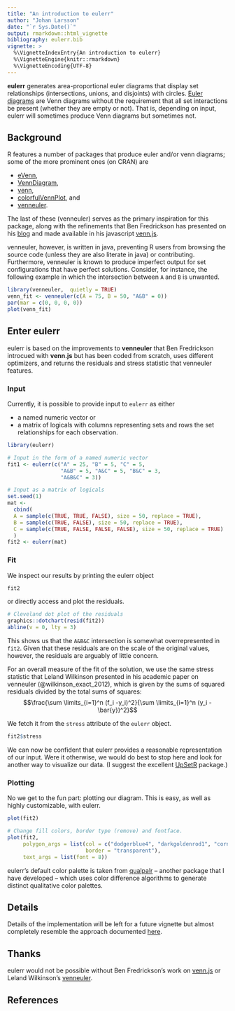 ```yaml
---
title: "An introduction to eulerr"
author: "Johan Larsson"
date: "`r Sys.Date()`"
output: rmarkdown::html_vignette
bibliography: eulerr.bib
vignette: >
  %\VignetteIndexEntry{An introduction to eulerr}
  %\VignetteEngine{knitr::rmarkdown}
  %\VignetteEncoding{UTF-8}
---
```


**eulerr** generates area-proportional euler diagrams that display set
relationships (intersections, unions, and disjoints) with circles.
[Euler diagrams](https://en.wikipedia.org/wiki/Euler_diagram) are Venn
diagrams without the requirement that all set interactions be present (whether
they are empty or not). That is, depending on input, eulerr will sometimes
produce Venn diagrams but sometimes not.

## Background

R features a number of packages that produce euler and/or venn diagrams;
some of the more prominent ones (on CRAN) are

* [eVenn](https://cran.r-project.org/package=eVenn),
* [VennDiagram](https://cran.r-project.org/package=VennDiagram),
* [venn](https://cran.r-project.org/package=venn),
* [colorfulVennPlot](https://cran.r-project.org/package=colorfulVennPlot), and
* [venneuler](https://cran.r-project.org/package=venneuler).

The last of these (venneuler) serves as the primary inspiration for this package,
along with the refinements that Ben Fredrickson has presented on his
[blog](http://www.benfrederickson.com/) and made available in his javascript
[venn.js](https://github.com/benfred/venn.js).

venneuler, however, is written in java, preventing R users from 
browsing the source code (unless they are also literate in java) or
contributing. Furthermore, venneuler is known to produce imperfect output for
set configurations that have perfect solutions. Consider,
for instance, the following example in which the intersection between `A` and
`B` is unwanted.

```r
library(venneuler,  quietly = TRUE)
venn_fit <- venneuler(c(A = 75, B = 50, "A&B" = 0))
par(mar = c(0, 0, 0, 0))
plot(venn_fit)
```

## Enter eulerr

eulerr is based on the improvements to **venneuler** that Ben Fredrickson
introcued with **venn.js** but has been coded from scratch, uses different
optimizers, and returns the residuals and stress statistic that venneuler
features. 

### Input

Currently, it is possible to provide input to `eulerr` as either

* a named numeric vector or
* a matrix of logicals with columns representing sets and rows the set
relationships for each observation.

```r
library(eulerr)

# Input in the form of a named numeric vector
fit1 <- eulerr(c("A" = 25, "B" = 5, "C" = 5,
                 "A&B" = 5, "A&C" = 5, "B&C" = 3,
                 "A&B&C" = 3))

# Input as a matrix of logicals
set.seed(1)
mat <-
  cbind(
  A = sample(c(TRUE, TRUE, FALSE), size = 50, replace = TRUE),
  B = sample(c(TRUE, FALSE), size = 50, replace = TRUE),
  C = sample(c(TRUE, FALSE, FALSE, FALSE), size = 50, replace = TRUE)
  )
fit2 <- eulerr(mat)
```

### Fit

We inspect our results by printing the eulerr object

```r
fit2
```

or directly access and plot the residuals.

```r
# Cleveland dot plot of the residuals
graphics::dotchart(resid(fit2))
abline(v = 0, lty = 3)
```

This shows us that the `A&B&C` intersection is somewhat overrepresented in
`fit2`. Given that these residuals are on the scale of the original
values, however, the residuals are arguably of little concern.

For an overall measure of the fit of the solution, we use the same stress
statistic that Leland Wilkinson presented in his academic paper on venneuler 
(@wilkinson_exact_2012), which is given by the sums of squared residuals divided
by the total sums of squares:
$$\frac{\sum \limits_{i=1}^n (f_i -y_i)^2}{\sum \limits_{i=1}^n (y_i - \bar{y})^2}$$

We fetch it from the `stress` attribute of the `eulerr` object.

```r
fit2$stress
```

We can now be confident that eulerr provides a reasonable representation of
our input. Were it otherwise, we would do best to stop here and look for another
way to visualize our data. (I suggest the excellent
[UpSetR](https://cran.r-project.org/package=UpSetR) package.)

### Plotting

No we get to the fun part: plotting our diagram. This is easy, as well as
highly customizable, with eulerr.

```r
plot(fit2)

# Change fill colors, border type (remove) and fontface.
plot(fit2,
     polygon_args = list(col = c("dodgerblue4", "darkgoldenrod1", "cornsilk4"),
                         border = "transparent"),
     text_args = list(font = 8))
```

eulerr's default color palette is taken from
[qualpalr](https://cran.r-project.org/package=qualpalr) -- another
package that I have developed -- which uses color difference algorithms to 
generate distinct qualitative color palettes.

## Details

Details of the implementation will be left for a future vignette but almost
completely resemble the approach documented
[here](http://www.benfrederickson.com/better-venn-diagrams/).

## Thanks

eulerr would not be possible without Ben Fredrickson's work on
[venn.js](http://www.benfrederickson.com) or Leland Wilkinson's
[venneuler](https://cran.r-project.org/package=venneuler).

## References
